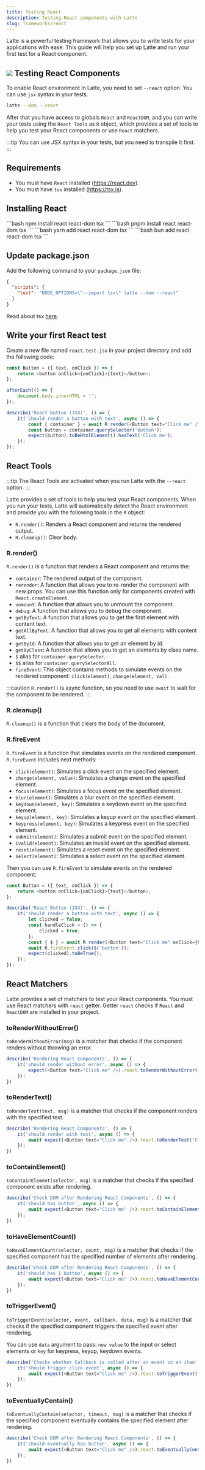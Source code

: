 ```yaml
---
title: Testing React
description: Testing React components with Latte
slug: frameworks/react
---
```



Latte is a powerful testing framework that allows you to write tests for your applications with ease. 
This guide will help you set up Latte and run your first test for a React component.

## ![](../../../assets/React.svg) Testing React Components

To enable React environment in Latte, you need to set `--react` option. You can use `jsx` syntax in your tests.

```bash
latte --dom --react
```

After that you have access to globals `React` and `ReactDOM`, and you can write your tests using the `React Tools` as `R` object,
which provides a set of tools to help you test your React components or use `React` matchers.


:::tip
You can use JSX syntax in your tests, but you need to transpile it first.
:::

## Requirements

+ You must have `React` installed (https://react.dev).
+ You must have `tsx` installed (https://tsx.is).

## Installing React

<Tabs>
    <TabItem label="npm" icon="seti:npm">
        ```bash
        npm install react react-dom tsx
        ```
    </TabItem>
    <TabItem label="pnpm" icon="pnpm">
        ```bash
        pnpm install react react-dom tsx
        ```
    </TabItem>
    <TabItem label="yarm" icon="seti:yarn">
        ```bash
        yarn add react react-dom tsx
        ```
    </TabItem>
    <TabItem label="bun" icon="bun">
        ```bash
        bun add react react-dom tsx
        ```
    </TabItem>
</Tabs>

## Update package.json
Add the following command to your `package.json` file:

```json title="package.json"
{
  "scripts": {
    "test": "NODE_OPTIONS=\"--import tsx\" latte --dom --react"
  }
}
```

Read about tsx [here](/getting-started/typescript).

## Write your first React test

Create a new file named `react.test.jsx` in your project directory and add the following code:

```js title="react.test.jsx"
const Button = ({ text, onClick }) => {
    return <button onClick={onClick}>{text}</button>;
};

afterEach(() => {
    document.body.innerHTML = '';
});

describe('React Button (JSX)', () => {
    it('should render a button with text', async () => {
        const { container } = await R.render(<Button text="Click me" />);
        const button = container.querySelector('button');
        expect(button).toBeHtmlElement().hasText('Click me');
    });
});
```

## React Tools

:::tip
The React Tools are activated when you run Latte with the `--react` option.
:::

Latte provides a set of tools to help you test your React components.
When you run your tests, Latte will automatically detect the React environment and provide you with the following tools in the `R` object:

- `R.render()`: Renders a React component and returns the rendered output.
- `R.cleanup()`: Clear body.

### R.render()
`R.render()` is a function that renders a React component and returns the:

- `container`: The rendered output of the component.
- `rerender`: A function that allows you to re-render the component with new props. You can use this function only for components created with `React.createElement`.
- `unmount`: A function that allows you to unmount the component.
- `debug`: A function that allows you to debug the component.
- `getByText`: A function that allows you to get the first element with content text.
- `getAllByText`: A function that allows you to get all elements with content text.
- `getById`: A function that allows you to get an element by id.
- `getByClass`: A function that allows you to get an elements by class name.
- `$` alias for `container.querySelector`.
- `$$` alias for `container.querySelectorAll`.
- `fireEvent`: This object contains methods to simulate events on the rendered component: `click(element)`, `change(element, val)`.

:::caution
`R.render()` is async function, so you need to use `await` to wait for the component to be rendered.
:::

### R.cleanup()
`R.cleanup()` is a function that clears the body of the document.

### R.fireEvent

`R.fireEvent` is a function that simulates events on the rendered component. `R.fireEvent` includes next methods:

- `click(element)`: Simulates a click event on the specified element.
- `change(element, value)`: Simulates a change event on the specified element.
- `focus(element)`: Simulates a focus event on the specified element.
- `blur(element)`: Simulates a blur event on the specified element.
- `keydown(element, key)`: Simulates a keydown event on the specified element.
- `keyup(element, key)`: Simulates a keyup event on the specified element.
- `keypress(element, key)`: Simulates a keypress event on the specified element.
- `submit(element)`: Simulates a submit event on the specified element.
- `ivalid(element)`: Simulates an invalid event on the specified element.
- `reset(element)`: Simulates a reset event on the specified element.
- `select(element)`: Simulates a select event on the specified element.

Then you can use `R.fireEvent` to simulate events on the rendered component:

```js title="react.test.jsx"
const Button = ({ text, onClick }) => {
    return <button onClick={onClick}>{text}</button>;
};

describe('React Button (JSX)', () => {
    it('should render a button with text', async () => {
        let clicked = false;
        const handleClick = () => {
            clicked = true;
        };
        const { $ } = await R.render(<Button text="Click me" onClick={handleClick} />);
        await R.fireEvent.click($('button'));
        expect(clicked).toBeTrue();
    });
});
```

## React Matchers

Latte provides a set of matchers to test your React components. 
You must use React matchers with `react` getter.
Getter `react` checks if `React` and `ReactDOM` are installed in your project.

### toRenderWithoutError()

`toRenderWithoutError(msg)` is a matcher that checks if the component renders without throwing an error.

```js title="react.test.jsx"
describe('Rendering React Components', () => {
    it('should render without error', async () => {
        expect(<Button text="Click me" />).react.toRenderWithoutError();
    });
})
```

### toRenderText()
`toRenderText(text, msg)` is a matcher that checks if the component renders with the specified text.

```js title="react.test.jsx"
describe('Rendering React Components', () => {
    it('should render with text', async () => {
        await expect(<Button text="Click me" />).react.toRenderText('Click me');
    });
})
```

### toContainElement()
`toContainElement(selector, msg)` is a matcher that checks if the specified component exists after rendering.

```js title="react.test.jsx"
describe('Check DOM after Rendering React Components', () => {
    it('should has button', async () => {
        await expect(<Button text="Click me" />).react.toContainElement("button");
    });
})
```

### toHaveElementCount()
`toHaveElementCount(selector, count, msg)` is a matcher that checks if the specified component has the specified number of elements after rendering.

```js title="react.test.jsx"
describe('Check DOM after Rendering React Components', () => {
    it('should has 1 button', async () => {
        await expect(<Button text="Click me" />).react.toHaveElementCount("button", 1);
    });
})
```

### toTriggerEvent()
`toTriggerEvent(selector, event, callback, data, msg)` is a matcher that checks if the specified component triggers the specified event after rendering.

You can use `data` argument to pass: `new value` to the input or select elements or `key` for keypress, keyup, keydown events.

```js title="react.test.jsx"
describe('Checks whether Callback is called after an event on an item', () => {
    it('should trigger click event', async () => {
        await expect(<Button text="Click me" />).react.toTriggerEvent('button', 'click');
    });
})
```

### toEventuallyContain()
`toEventuallyContain(selector, timeout, msg)` is a matcher that checks if the specified component eventually contains the specified element after rendering.

```js title="react.test.jsx"
describe('Check DOM after Rendering React Components', () => {
    it('should eventually has button', async () => {
        await expect(<Button text="Click me" />).react.toEventuallyContain("button", 1000);
    });
})
```